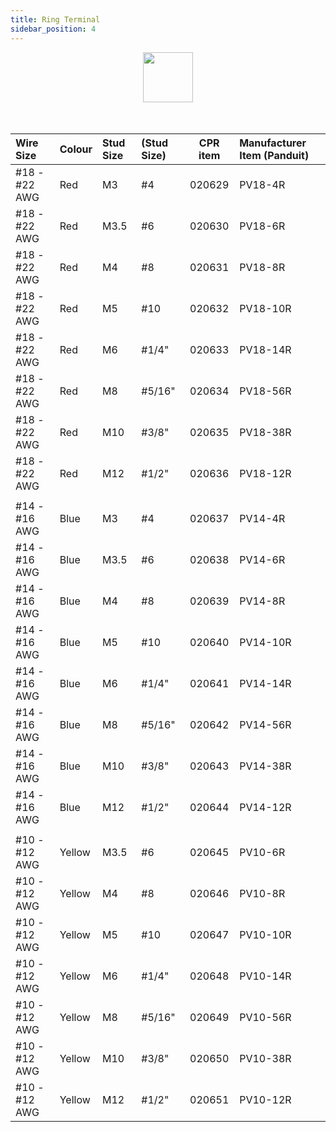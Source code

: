 ```yaml
---
title: Ring Terminal
sidebar_position: 4
---
```


<center>
  <img
    src="/img/components_images/ring_terminal_1.png"
    width="80"
  />
</center>
<br />
<br />

| Wire Size     | Colour | Stud Size | (Stud Size) | CPR item | Manufacturer Item (Panduit) |
| :------------ | :----- | :-------- | :---------- | :------: | :-------------------------- |
| #18 - #22 AWG | Red    | M3        | #4          |  020629  | PV18-4R                     |
| #18 - #22 AWG | Red    | M3.5      | #6          |  020630  | PV18-6R                     |
| #18 - #22 AWG | Red    | M4        | #8          |  020631  | PV18-8R                     |
| #18 - #22 AWG | Red    | M5        | #10         |  020632  | PV18-10R                    |
| #18 - #22 AWG | Red    | M6        | #1/4"       |  020633  | PV18-14R                    |
| #18 - #22 AWG | Red    | M8        | #5/16"      |  020634  | PV18-56R                    |
| #18 - #22 AWG | Red    | M10       | #3/8"       |  020635  | PV18-38R                    |
| #18 - #22 AWG | Red    | M12       | #1/2"       |  020636  | PV18-12R                    |
|               |        |           |             |          |                             |
| #14 - #16 AWG | Blue   | M3        | #4          |  020637  | PV14-4R                     |
| #14 - #16 AWG | Blue   | M3.5      | #6          |  020638  | PV14-6R                     |
| #14 - #16 AWG | Blue   | M4        | #8          |  020639  | PV14-8R                     |
| #14 - #16 AWG | Blue   | M5        | #10         |  020640  | PV14-10R                    |
| #14 - #16 AWG | Blue   | M6        | #1/4"       |  020641  | PV14-14R                    |
| #14 - #16 AWG | Blue   | M8        | #5/16"      |  020642  | PV14-56R                    |
| #14 - #16 AWG | Blue   | M10       | #3/8"       |  020643  | PV14-38R                    |
| #14 - #16 AWG | Blue   | M12       | #1/2"       |  020644  | PV14-12R                    |
|               |        |           |             |          |                             |
| #10 - #12 AWG | Yellow | M3.5      | #6          |  020645  | PV10-6R                     |
| #10 - #12 AWG | Yellow | M4        | #8          |  020646  | PV10-8R                     |
| #10 - #12 AWG | Yellow | M5        | #10         |  020647  | PV10-10R                    |
| #10 - #12 AWG | Yellow | M6        | #1/4"       |  020648  | PV10-14R                    |
| #10 - #12 AWG | Yellow | M8        | #5/16"      |  020649  | PV10-56R                    |
| #10 - #12 AWG | Yellow | M10       | #3/8"       |  020650  | PV10-38R                    |
| #10 - #12 AWG | Yellow | M12       | #1/2"       |  020651  | PV10-12R                    |

